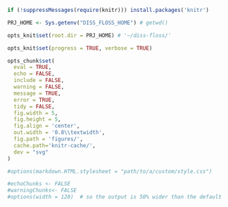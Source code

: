 <!--- Global (project-wide) options for 'knitr' --->


<!--- Set knitr's working directory to the project's home directory --->

```r

if (!suppressMessages(require(knitr))) install.packages('knitr')

PRJ_HOME <- Sys.getenv("DISS_FLOSS_HOME") # getwd()

opts_knit$set(root.dir = PRJ_HOME) # '~/diss-floss/'
```


```r

opts_knit$set(progress = TRUE, verbose = TRUE)

opts_chunk$set(
  eval = TRUE,
  echo = FALSE,
  include = FALSE,
  warning = FALSE,
  message = TRUE,
  error = TRUE,
  tidy = FALSE,
  fig.width = 5,
  fig.height = 5,
  fig.align = 'center',
  out.width = '0.8\\textwidth',
  fig.path = 'figures/',
  cache.path='knitr-cache/',
  dev = "svg"
)

#options(markdown.HTML.stylesheet = "path/to/a/custom/style.css")

#echoChunks <- FALSE
#warningChunks<- FALSE
#options(width = 120)  # so the output is 50% wider than the default
```
